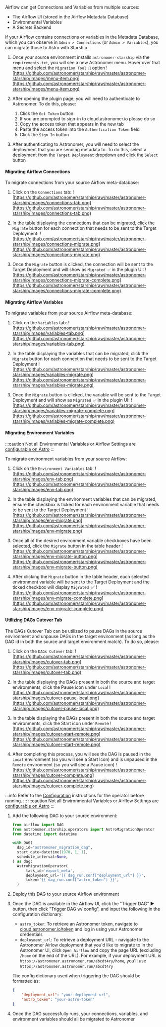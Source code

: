 
Airflow can get Connections and Variables from multiple sources:

- The Airflow UI (stored in the Airflow Metadata Database)
- Environmental Variables
- A Secrets Backend

If your Airflow contains connections or variables in the Metadata Database, which you can observe in `Admin > Connections` (or `Admin > Variables`), you can
migrate those to Astro with Starship.

<Tabs>
<TabItem value="plugin" label="Starship Plugin" default>

1. Once your source environment installs `astronomer-starship` via the `requirements.txt`, you will see a new Astronomer menu. Hover over that menu and select the `Migration Tool 🚀` option
    ![https://github.com/astronomer/starship/raw/master/astronomer-starship/images/menu-item.png](https://github.com/astronomer/starship/raw/master/astronomer-starship/images/menu-item.png)

2. After opening the plugin page, you will need to authenticate to Astronomer. To do this, please:
    1. Click the `Get Token` button
    2. If you are prompted to sign-in to cloud.astronomer.io please do so
    3. Copy the access token that appears in the new tab
    4. Paste the access token into the `Authentication Token` field
    5. Click the `Sign In` button

3. After authenticating to Astronomer, you will need to select the deployment that you are sending metadata to. To do this, select a deployment from the `Target Deployment` dropdown and click the `Select` button


#### Migrating Airflow Connections

To migrate connections from your source Airflow meta-database:

1. Click on the `Connections` tab:
    ![https://github.com/astronomer/starship/raw/master/astronomer-starship/images/connections-tab.png](https://github.com/astronomer/starship/raw/master/astronomer-starship/images/connections-tab.png)

2. In the table displaying the connections that can be migrated, click the `Migrate` button for each connection that needs to be sent to the Target Deployment:
    ![https://github.com/astronomer/starship/raw/master/astronomer-starship/images/connections-migrate.png](https://github.com/astronomer/starship/raw/master/astronomer-starship/images/connections-migrate.png)

3. Once the `Migrate` button is clicked, the connection will be sent to the Target Deployment and will show as `Migrated ✅` in the plugin UI:
    ![https://github.com/astronomer/starship/raw/master/astronomer-starship/images/connections-migrate-complete.png](https://github.com/astronomer/starship/raw/master/astronomer-starship/images/connections-migrate-complete.png)

#### Migrating Airflow Variables

To migrate variables from your source Airflow meta-database:

1. Click on the `Variables` tab:
    ![https://github.com/astronomer/starship/raw/master/astronomer-starship/images/variables-tab.png](https://github.com/astronomer/starship/raw/master/astronomer-starship/images/variables-tab.png)

2. In the table displaying the variables that can be migrated, click the `Migrate` button for each connection that needs to be sent to the Target Deployment
    ![https://github.com/astronomer/starship/raw/master/astronomer-starship/images/variables-migrate.png](https://github.com/astronomer/starship/raw/master/astronomer-starship/images/variables-migrate.png)

3. Once the `Migrate` button is clicked, the variable will be sent to the Target Deployment and will show as `Migrated ✅` in the plugin UI:
    ![https://github.com/astronomer/starship/raw/master/astronomer-starship/images/variables-migrate-complete.png](https://github.com/astronomer/starship/raw/master/astronomer-starship/images/variables-migrate-complete.png)

#### Migrating Environment Variables
:::caution
Not all Environmental Variables or Airflow Settings are [configurable on Astro](https://docs.astronomer.io/astro/platform-variables)
:::

To migrate environment variables from your source Airflow:

1. Click on the `Environment Variables` tab:
    ![https://github.com/astronomer/starship/raw/master/astronomer-starship/images/env-tab.png](https://github.com/astronomer/starship/raw/master/astronomer-starship/images/env-tab.png)

2. In the table displaying the environment variables that can be migrated, ensure the checkbox is ticked for each environment variable that needs to be sent to the Target Deployment
    ![https://github.com/astronomer/starship/raw/master/astronomer-starship/images/env-migrate.png](https://github.com/astronomer/starship/raw/master/astronomer-starship/images/env-migrate.png)

3. Once all of the desired environment variable checkboxes have been selected, click the `Migrate` button in the table header
    ![https://github.com/astronomer/starship/raw/master/astronomer-starship/images/env-migrate-button.png](https://github.com/astronomer/starship/raw/master/astronomer-starship/images/env-migrate-button.png)

4. After clicking the `Migrate` button in the table header, each selected environment variable will be sent to the Target Deployment and the ticked checkbox will display `Migrated `✅
    ![https://github.com/astronomer/starship/raw/master/astronomer-starship/images/env-migrate-complete.png](https://github.com/astronomer/starship/raw/master/astronomer-starship/images/env-migrate-complete.png)

#### Utilizing DAGs Cutover Tab
The DAGs Cutover Tab can be utilized to pause DAGs in the source environment and unpause DAGs in the target environment (as long as the DAG id in both the source and target environment match). To do so, please:

1. Click on the `DAGs Cutover` tab:
    ![https://github.com/astronomer/starship/raw/master/astronomer-starship/images/cutover-tab.png](https://github.com/astronomer/starship/raw/master/astronomer-starship/images/cutover-tab.png)

2. In the table displaying the DAGs present in both the source and target environments, click the Pause icon under `Loca`l
    ![https://github.com/astronomer/starship/raw/master/astronomer-starship/images/cutover-pause-local.png](https://github.com/astronomer/starship/raw/master/astronomer-starship/images/cutover-pause-local.png)

3. In the table displaying the DAGs present in both the source and target environments, click the Start icon under `Remot`e
    ![https://github.com/astronomer/starship/raw/master/astronomer-starship/images/cutover-start-remote.png](https://github.com/astronomer/starship/raw/master/astronomer-starship/images/cutover-start-remote.png)

4. After completing this process, you will see the DAG is paused in the `Local` environment (so you will see a Start Icon) and is unpaused in the `Remote` environment (so you will see a Pause icon)
    ![https://github.com/astronomer/starship/raw/master/astronomer-starship/images/cutover-complete.png](https://github.com/astronomer/starship/raw/master/astronomer-starship/images/cutover-complete.png)

</TabItem>
<TabItem value="operator" label="Starship Operator">

:::info
Refer to the [Configuration](https://github.com/astronomer/starship/tree/master/astronomer-starship-provider#configuration) instructions for the operator before running.
:::
:::caution
Not all Environmental Variables or Airflow Settings are [configurable on Astro](https://docs.astronomer.io/astro/platform-variables)
:::

1. Add the following DAG to your source environment:
    ```python
    from airflow import DAG
    from astronomer.starship.operators import AstroMigrationOperator
    from datetime import datetime

    with DAG(
      dag_id="astronomer_migration_dag",
      start_date=datetime(1970, 1, 1),
      schedule_interval=None,
    ) as dag:
      AstroMigrationOperator(
          task_id='export_meta',
          deployment_url='{{ dag_run.conf["deployment_url"] }}',
          token='{{ dag_run.conf["astro_token"] }}',
      )
    ```
2. Deploy this DAG to your source Airflow environment
3. Once the DAG is available in the Airflow UI, click the "Trigger DAG" ▶️ button, then click "Trigger DAG w/ config", and input the following in the configuration dictionary:

    - `astro_token`:  To retrieve an Astronomer token, navigate to [cloud.astronomer.io/token](https://cloud.astronomer.io/token) and log in using your Astronomer credentials
    - `deployment_url`: To retrieve a deployment URL - navigate to the Astronomer Airlow deployment that you'd like to migrate to in the Astronomer UI, click `Open Airflow` and copy the page URL (excluding `/home` on the end of the URL). For example, if your deployment URL is `https://astronomer.astronomer.run/abcdt4ry/home`, you'll use `https://astronomer.astronomer.run/abcdt4ry`

    The config dictionary used when triggering the DAG should be formatted as:
    ```json
    {
        "deployment_url": "your-deployment-url",
        "astro_token": "your-astro-token"
    }
    ```
4. Once the DAG successfully runs, your connections, variables, and environment variables should all be migrated to Astronomer

</TabItem>
</Tabs>